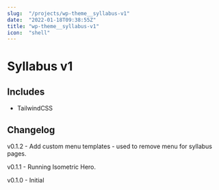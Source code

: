 ```yaml
---
slug:  "/projects/wp-theme__syllabus-v1"
date:  "2022-01-18T09:38:55Z"
title: "wp-theme__syllabus-v1"
icon:  "shell"
---
```



# Syllabus v1

## Includes

- TailwindCSS

## Changelog

v0.1.2 - Add custom menu templates - used to remove menu for syllabus pages.

v0.1.1 - Running Isometric Hero.

v0.1.0 - Initial